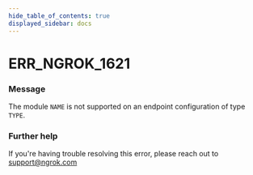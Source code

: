 ```yaml
---
hide_table_of_contents: true
displayed_sidebar: docs
---
```



# ERR_NGROK_1621

### Message

The module `NAME` is not supported on an endpoint configuration of type `TYPE`.

### Further help

If you're having trouble resolving this error, please reach out to [support@ngrok.com](mailto:support@ngrok.com?subject=Help%20with%20ERR_NGROK_1621)

<ErrorDetails error="err_ngrok_1621" />

